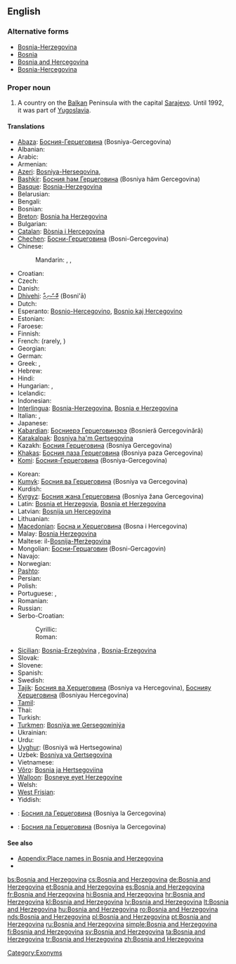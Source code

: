 ==English==
{{wikipedia}}

===Alternative forms===
* [[Bosnia-Herzegovina]]
* [[Bosnia]]
* [[Bosnia and Hercegovina]]
* [[Bosnia-Hercegovina]]

===Proper noun===
{{en-proper noun|sg=[[Bosnia]] [[and]] [[Herzegovina]]}}

# A country on the [[Balkan]] Peninsula with the capital [[Sarajevo]].  Until 1992, it was part of [[Yugoslavia]].

====Translations====
{{trans-top|Country on the Balkan peninsula}}
* [[Abaza]]: [[Босния-Герцеговина]] (Bosniya-Gercegovina)
* Albanian: {{t+|sq|Bosnja dhe Hercegovina|xs=Albanian}}
* Arabic: {{t-|ar|البوسنة والهرسك|f|tr=al-būsna wa-l-harsak}}
* Armenian: {{t|hy|Բոսնիա-Հերցեգովինա|tr=Bosnia-Hercegovina}}
* [[Azeri]]: [[Bosniya-Herseqovina]], {{t|az|Bosniya və Herseqovina}}
* [[Bashkir]]: [[Босния һәм Герцеговина]] (Bosniya häm Gercegovina)
* [[Basque]]: [[Bosnia-Herzegovina]]
* Belarusian: {{t|be|Босьнія і Гэрцагавіна|f|tr=Bós’nija i Hercahavína|xs=Belarusian}}
* Bengali: {{t-|bn|বসনিয়া ও হার্জেগোভিনা}}
* Bosnian: {{t+|bs|Bosna i Hercegovina|f}}
* [[Breton]]: [[Bosnia ha Herzegovina]]
* Bulgarian: {{t-|bg|Босна и Херцеговина|tr=Bosna i Hertsegovina}}
* [[Catalan]]: [[Bòsnia i Hercegovina]]
* [[Chechen]]: [[Босни-Герцеговина]] (Bosni-Gercegovina)
* Chinese:
*: Mandarin: {{qualifier|full name}} {{t-|cmn|波斯尼亞和黑塞哥維那|sc=Hani}},  {{t-|cmn|波斯尼亚和黑塞哥维那|tr=Bōsīníyà hé Hēisāigēwéinà|sc=Hani}}, {{qualifier|abbreviation}} {{t-|cmn|波黑|tr=Bōhēi|sc=Hani}}
* Croatian: {{t+|hr|Bosna i Hercegovina|f}}
* Czech: {{t+|cs|Bosna a Hercegovina|f}}
* Danish: {{t-|da|Bosnien-Hercegovina}}
* [[Dhivehi]]: [[ބޮސްނިއާ]] (Bosni'ā)
* Dutch: {{t+|nl|Bosnië en Herzegovina}}
* Esperanto: [[Bosnio-Hercegovino]], [[Bosnio kaj Hercegovino]]
* Estonian: {{t+|et|Bosnia ja Hertsegoviina}}
* Faroese: {{t|fo|Bosnia-Hersegovina}}
* Finnish: {{t+|fi|Bosnia ja Hertsegovina}}
* French: {{t+|fr|Bosnie-Herzégovine|f}} (rarely, {{t|fr|Bosnie-et-Herzégovine|f}})
* Georgian: {{t|ka|ბოსნია და ჰერცეგოვინა|tr=Bosnia da Hercegovina|sc=Geor|xs=Georgian}}
* German: {{t+|de|Bosnien und Herzegowina}}
* Greek: {{t+|el|Βοσνία-Ερζεγοβίνη|f|tr=Vosnía-Erzegovíni}},  {{t+|el|Βοσνία και Ερζεγοβίνη|f|tr=Vosnía kai Erzegovíni}}
* Hebrew: {{t|he|בוסניה הרצגובינה|tr=bosnia hertzegovina}}
* Hindi: {{t|hi|बोसनिया हर्ज़ेगोविना|tr=bosniyā harzegovinā|xs=Hindi}}
* Hungarian: {{t+|hu|Bosznia-Hercegovina}}, {{t+|hu|Bosznia és Hercegovina}}
* Icelandic: {{t|is|Bosnía-Hersegovína}}
* Indonesian: {{t-|id|Bosnia-Herzegovina|xs=Indonesian}}
* [[Interlingua]]: [[Bosnia-Herzegovina]], [[Bosnia e Herzegovina]]
* Italian: {{t-|it|Bosnia-Erzegovina|f}},  {{t|it|Bosnia ed Erzegovin|f}}
* Japanese: {{t-|ja|ボスニア・ヘルツェゴヴィナ|tr=Bosunia-Herutsegovina}}
* [[Kabardian]]: [[Босниерэ Герцеговинэрэ]] (Bosnieră Gercegovinără)
* [[Karakalpak]]: [[Bosniya ha'm Gertsegovina]]
* Kazakh: [[Босния Герцеговина]] (Bosniya Gercegovina)
* [[Khakas]]: [[Босния паза Герцеговина]] (Bosniya paza Gercegovina)
* [[Komi]]: [[Босния-Герцеговина]] (Bosniya-Gercegovina)
{{trans-mid}}
* Korean: {{t+|ko|보스니아 헤르체고비나|tr=Boseunia Hereuchegobina|sc=Hang}}
* [[Kumyk]]: [[Босния ва Герцеговина]] (Bosniya va Gercegovina)
* Kurdish: {{t-|ku|Bosna-Hersek}}
* [[Kyrgyz]]: [[Босния жана Герцеговина]] (Bosniya žana Gercegovina)
* Latin: [[Bosnia et Herzegovia]], [[Bosnia et Herzegovina]]
* Latvian: [[Bosnija un Hercegovina]]
* Lithuanian: {{t+|lt|Bosnija ir Hercegovina|xs=Lithuanian}}
* [[Macedonian]]: [[Босна и Херцеговина]] (Bosna i Hercegovina)
* Malay: [[Bosnia Herzegovina]]
* Maltese: il-[[Bosnija-Ħerżegovina]]
* Mongolian: [[Босни-Герцаговин]] (Bosni-Gercagovin)
* Navajo: {{tø|nv|Bosna dóó Hetsog bikéyah}}
* Norwegian: {{t+|no|Bosnia-Hercegovina}}
* [[Pashto]]: {{t|ps|بوسنيا او هېرزېګووينا|tr=Bosniyā aw Herzegowīnā|sc=ps-Arab|xs=Pashto}}
* Persian: {{t|fa|بوسنی و هرزگوین|tr=Bosnī o Herzegovīn, Bosnī va Herzegovīn|xs=Persian}}
* Polish: {{t+|pl|Bośnia i Hercegowina}}
* Portuguese: {{t|pt|Bósnia e Herzegovina|f}},  {{t|pt|Bósnia-Herzegóvina|f}}
* Romanian: {{t+|ro|Bosnia şi Herţegovina|f}}
* Russian: {{t-|ru|Босния и Герцеговина|f|tr=Bósnija i Gercegovína}}
* Serbo-Croatian:
*: Cyrillic: {{t|sh|Босна и Херцеговина|f|sc=Cyrl|xs=Serbo-Croatian}}
*: Roman: {{t|sh|Bosna i Hercegovina|f|xs=Serbo-Croatian}}
* [[Sicilian]]: [[Bosnia-Erzegòvina]] {{f}}, [[Bosnia-Erzegovina]] {{f}}
* Slovak: {{t-|sk|Bosna a Hercegovina}}
* Slovene: {{t|sl|Bosna in Hercegovina|f}}
* Spanish: {{t-|es|Bosnia y Hercegovina}}
* Swedish: {{t+|sv|Bosnien och Hercegovina}}
* [[Tajik]]: [[Босния ва Ҳерцеговина]] (Bosniya va Hercegovina), [[Боснияу Ҳерцеговина]] (Bosniyau Hercegovina)
* [[Tamil]]: {{t|ta|போஸ்னியா ஹெர்ஸிகோவினா|xs=Tamil}}
* Thai: {{t|th|บอสเนียและเฮอร์เซโกวีนา|tr=bòtnia láe hersaygohweenaa}}
* Turkish: {{t+|tr|Bosna-Hersek}}
* [[Turkmen]]: [[Bosniýa we Gersegowiniýa]]
* Ukrainian: {{t+|uk|Боснія і Герцеговина|f|tr=Bósnija i Hercehovýna|xs=Ukrainian}}
* Urdu: {{t|ur|بوسنیا ہرزگووینا|tr=Bôsniyā Harzigovīnā|xs=Urdu}}
* [[Uyghur]]: {{ug-Arab|[[ﺑﻮﺳﻨﯩﻴﻪ ﯞﻩ ﻫﯧﺮﺗﺴﯧﮕﻮﯞﯨﻨﺎ]]}} (Bosniyä wä Hertsegowina)
* Uzbek: [[Bosniya va Gertsegovina]]
* Vietnamese: {{t|vi|Bôxnia Hécxêgôvina|xs=Vietnamese}}
* [[Võro]]: [[Bosnia ja Hertsegoviina]]
* [[Walloon]]: [[Bosneye eyet Herzegovine]]
* Welsh: {{t-|cy|Bosna a Hercegovina|xs=Welsh}}
* [[West Frisian]]: {{t+|fy|Bosnje en Herzegovina|xs=West Frisian}}
* Yiddish: {{t|yi|באָסניע הערצעגאָװינע|tr=Bosnye Hercegovine|sc=Hebr|xs=Yiddish}}
{{trans-bottom}}

{{checktrans-top}}
* {{ttbc|atv}}: [[Босния ла Герцеговина]] (Bosniya la Gercegovina)
{{trans-mid}}
* {{ttbc|alt}}: [[Босния ла Герцеговина]] (Bosniya la Gercegovina)
{{trans-bottom}}

====See also====
* [[Appendix:Place names in Bosnia and Herzegovina]]
* {{list|en|countries of Europe}}

[[Category:Exonyms]]

[[bs:Bosnia and Herzegovina]]
[[cs:Bosnia and Herzegovina]]
[[de:Bosnia and Herzegovina]]
[[et:Bosnia and Herzegovina]]
[[es:Bosnia and Herzegovina]]
[[fr:Bosnia and Herzegovina]]
[[hi:Bosnia and Herzegovina]]
[[hr:Bosnia and Herzegovina]]
[[kl:Bosnia and Herzegovina]]
[[lv:Bosnia and Herzegovina]]
[[lt:Bosnia and Herzegovina]]
[[hu:Bosnia and Herzegovina]]
[[ro:Bosnia and Herzegovina]]
[[nds:Bosnia and Herzegovina]]
[[pl:Bosnia and Herzegovina]]
[[pt:Bosnia and Herzegovina]]
[[ru:Bosnia and Herzegovina]]
[[simple:Bosnia and Herzegovina]]
[[fi:Bosnia and Herzegovina]]
[[sv:Bosnia and Herzegovina]]
[[ta:Bosnia and Herzegovina]]
[[tr:Bosnia and Herzegovina]]
[[zh:Bosnia and Herzegovina]]